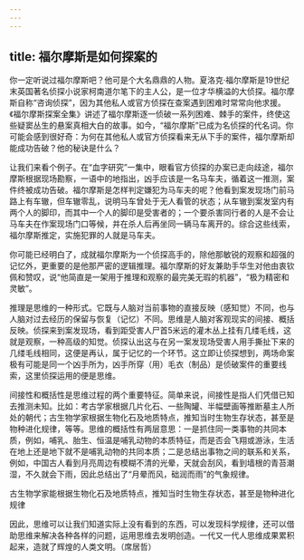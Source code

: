 ```yaml
---
---
---
```

title: 福尔摩斯是如何探案的
---




你一定听说过福尔摩斯吧？他可是个大名鼎鼎的人物。夏洛克·福尔摩斯是19世纪末英国著名侦探小说家柯南道尔笔下的主人公，是一位才华横溢的大侦探。福尔摩斯自称“咨询侦探”，因为其他私人或官方侦探在查案遇到困难时常常向他求援。《福尔摩斯探案全集》讲述了福尔摩斯逐一侦破一系列困难、棘手的案件，终使这些疑窦丛生的悬案真相大白的故事。如今，“福尔摩斯”已成为名侦探的代名词。你可能会感到很好奇：为何在其他私人或官方侦探看来无从下手的案件，福尔摩斯却能成功告破？他的秘诀是什么？



让我们来看个例子。在“血字研究”一集中，眼看官方侦探的办案已走向歧途，福尔摩斯根据现场勘察，一语中的地指出，凶手应该是一名马车夫，循着这一推测，案件终被成功告破。福尔摩斯是怎样判定嫌犯为马车夫的呢？他看到案发现场门前马路上有车辙，但车辙零乱，说明马车曾处于无人看管的状态；从车辙到案发室内有两个人的脚印，而其中一个人的脚印是受害者的；一个要杀害同行者的人是不会让马车夫在作案现场门口等候，并在杀人后再坐同一辆马车离开的。综合这些线索，福尔摩斯推定，实施犯罪的人就是马车夫。

你可能已经明白了，成就福尔摩斯为一个侦探高手的，除他那敏锐的观察和超强的记忆外，更重要的是他那严密的逻辑推理。福尔摩斯的好友兼助手华生对他由衷钦佩和赞叹，说“他简直是一架用于推理和观察的最完美无瑕的机器”，“极为精密和灵敏”。

推理是思维的一种形式。它既与人脑对当前事物的直接反映（感知觉）不同，也与人脑对过去经历的保留与恢复（记忆）不同。思维是人脑对客观现实的间接、概括反映。侦探来到案发现场，看到距受害人尸首5米远的灌木丛上挂有几缕毛线，这就是观察，一种高级的知觉。侦探认出这与在另一案发现场受害人用手撕扯下来的几缕毛线相同，这便是再认，属于记忆的一个环节。这立即让侦探想到，两场命案极有可能是同一个凶手所为，凶手所穿（用）毛衣（制品）是侦破案件的重要线索，这里侦探运用的便是思维。

间接性和概括性是思维过程的两个重要特征。简单来说，间接性是指人们凭借已知去推测未知。比如：考古学家根据几片化石、一些陶罐、半幅壁画等推断墓主人所处的朝代；古生物学家根据生物化石及地质特点，推知当时生物生存状态，甚至是物种进化规律，等等。思维的概括性有两层意思：一是抓住同一类事物的共同本质，例如，哺乳、胎生、恒温是哺乳动物的本质特征，而是否会飞翔或游泳，生活在地上还是地下就不是哺乳动物的共同本质；二是总结出事物之间的联系和关系，例如，中国古人看到月亮周边有模糊不清的光晕，天就会刮风，看到墙根的青苔潮湿，不久就会下雨，因此总结出了“月晕而风，础润而雨”的气象规律。

古生物学家能根据生物化石及地质特点，推知当时生物生存状态，甚至是物种进化规律



因此，思维可以让我们知道实际上没有看到的东西，可以发现科学规律，还可以借助思维来解决各种各样的问题，运用思维去发明创造。一代又一代人思维成果累积起来，造就了辉煌的人类文明。（席居哲）